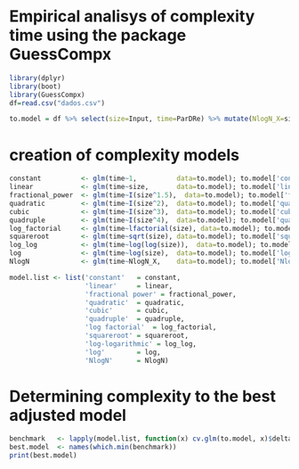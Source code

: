 
# Empirical analisys of complexity time using the package GuessCompx
```r
library(dplyr)
library(boot)
library(GuessCompx)
df=read.csv("dados.csv")

to.model = df %>% select(size=Input, time=ParDRe) %>% mutate(NlogN_X=size*log(size))
```

# creation of complexity models
```r
constant          <- glm(time~1,          data=to.model); to.model['constant'] = fitted(constant)
linear            <- glm(time~size,       data=to.model); to.model['linear'] = fitted(linear)
fractional_power  <- glm(time~I(size^1.5),  data=to.model); to.model['fractional power'] = fitted(fractional_power)
quadratic         <- glm(time~I(size^2),  data=to.model); to.model['quadratic'] = fitted(quadratic)
cubic             <- glm(time~I(size^3),  data=to.model); to.model['cubic'] = fitted(cubic)
quadruple         <- glm(time~I(size^4),  data=to.model); to.model['quadruple'] = fitted(quadruple)
log_factorial     <- glm(time~lfactorial(size), data=to.model); to.model['log factorial'] = fitted(log_factorial)
squareroot        <- glm(time~sqrt(size), data=to.model); to.model['squareroot'] = fitted(squareroot)
log_log           <- glm(time~log(log(size)),  data=to.model); to.model['log-logarithmic'] = fitted(log_log)
log               <- glm(time~log(size),  data=to.model); to.model['log'] = fitted(log)
NlogN             <- glm(time~NlogN_X,    data=to.model); to.model['NlogN'] = fitted(NlogN)
```

```r
model.list <- list('constant'   = constant,
                   'linear'     = linear,
                   'fractional power' = fractional_power,
                   'quadratic'  = quadratic,
                   'cubic'      = cubic,
                   'quadruple'  = quadruple,
                   'log factorial'  = log_factorial,
                   'squareroot' = squareroot,
                   'log-logarithmic' = log_log,
                   'log'        = log,
                   'NlogN'      = NlogN)
```

# Determining complexity to the best adjusted model
```r
benchmark   <- lapply(model.list, function(x) cv.glm(to.model, x)$delta[2])
best.model  <- names(which.min(benchmark))
print(best.model)
```





